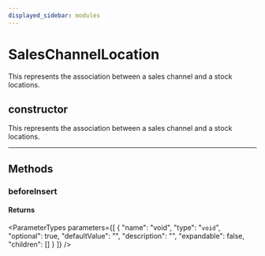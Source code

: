 ```yaml
---
displayed_sidebar: modules
---
```



# SalesChannelLocation

This represents the association between a sales channel and a stock locations.

## constructor

This represents the association between a sales channel and a stock locations.

___

## Methods

### beforeInsert

#### Returns

<ParameterTypes parameters={[
  {
    "name": "void",
    "type": "`void`",
    "optional": true,
    "defaultValue": "",
    "description": "",
    "expandable": false,
    "children": []
  }
]} />
